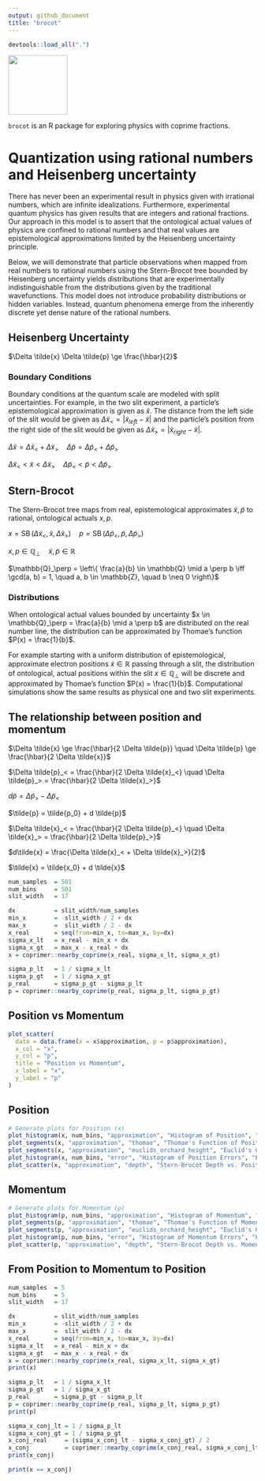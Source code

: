 ```yaml
---
output: github_document
title: "brocot"
---
```


```r
devtools::load_all(".")
```

![](man/figures/brocot_logo.png){ width=120px align=right }

`brocot` is an R package for exploring physics with coprime fractions.

# Quantization using rational numbers and Heisenberg uncertainty

There has never been an experimental result in physics given with irrational numbers,
which are infinite idealizations. Furthermore, experimental quantum physics has given 
results that are integers and rational fractions. Our approach in this model
is to assert that the ontological actual values of physics are confined to rational 
numbers and that real values are epistemological approximations limited by the 
Heisenberg uncertainty principle.

Below, we will demonstrate that particle observations when mapped from real numbers 
to rational numbers using the Stern-Brocot tree bounded by Heisenberg uncertainty yields distributions that are experimentally indistinguishable from the distributions given
by the traditional wavefunctions. This model does not introduce probability distributions
or hidden variables. Instead, quantum phenomena emerge from the inherently discrete yet dense
nature of the rational numbers.

## Heisenberg Uncertainty

$\Delta \tilde{x} \Delta \tilde{p} \ge \frac{\hbar}{2}$

### Boundary Conditions

Boundary conditions at the quantum scale are modeled with split uncertainties. For example,
in the two slit experiment, a particle's epistemological approximation is given as $\tilde{x}$. The distance from the left side of the slit would be given as $\Delta \tilde{x}_< =  |\tilde{x}_{left} - \tilde{x}|$ and the particle's position from the right side of the slit would be given as $\Delta \tilde{x}_> =  |\tilde{x}_{right} - \tilde{x}|$.

$\Delta \tilde{x} = \Delta \tilde{x}_< + \Delta \tilde{x}_> \quad \Delta \tilde{p} = \Delta \tilde{p}_< + \Delta \tilde{p}_>$

$\Delta \tilde{x}_< \lt \tilde{x} \lt \Delta \tilde{x}_> \quad \Delta \tilde{p}_< \lt \tilde{p} \lt \Delta \tilde{p}_>$

## Stern-Brocot

The Stern-Brocot tree maps from real, epistemological approximates $\tilde{x}, \tilde{p}$ 
to rational, ontological actuals $x, p$.

$x = \operatorname{SB}(\Delta \tilde{x}_<, \tilde{x}, \Delta \tilde{x}_>) \quad p = \operatorname{SB}(\Delta \tilde{p}_<, \tilde{p}, \Delta \tilde{p}_>)$

$x,p \in \mathbb{Q}_\perp \quad \tilde{x}, \tilde{p} \in \mathbb{R}$

$\mathbb{Q}_\perp = \left\{ \frac{a}{b} \in \mathbb{Q} \mid a \perp b \iff \gcd(a, b) = 1, \quad a, b \in \mathbb{Z}, \quad b \neq 0 \right\}$

### Distributions

When ontological actual values bounded by uncertainty $x \in \mathbb{Q}_\perp = \frac{a}{b} \mid a \perp b$  are distributed on the real number line, the distribution can be approximated by 
Thomae's function $P(x) = \frac{1}{b}$.

For example starting with a uniform distribution of epistemological, approximate 
electron positions $\tilde{x} \in \mathbb{R}$ passing through a slit, the 
distribution of ontological, actual positions within the slit $x \in \mathbb{Q}_\perp$ will be discrete and approximated by Thomae's function $P(x) = \frac{1}{b}$. Computational simulations show the same results as physical one and two slit experiments.

## The relationship between position and momentum

$\Delta \tilde{x} \ge \frac{\hbar}{2 \Delta \tilde{p}} \quad \Delta \tilde{p} \ge \frac{\hbar}{2 \Delta \tilde{x}}$

$\Delta \tilde{p}_< = \frac{\hbar}{2 \Delta \tilde{x}_<} \quad \Delta \tilde{p}_> = \frac{\hbar}{2 \Delta \tilde{x}_>}$

$d\tilde{p} = \Delta \tilde{p}_> - \Delta \tilde{p}_<$

$\tilde{p} = \tilde{p_0} + d \tilde{p}$

$\Delta \tilde{x}_< = \frac{\hbar}{2 \Delta \tilde{p}_<} \quad \Delta \tilde{x}_> = \frac{\hbar}{2 \Delta \tilde{p}_>}$

$d\tilde{x} = \frac{\Delta \tilde{x}_< + \Delta \tilde{x}_>}{2}$

$\tilde{x} = \tilde{x_0} + d \tilde{x}$

```r
num_samples  = 501
num_bins     = 501
slit_width   = 17

dx           = slit_width/num_samples
min_x        = -slit_width / 2 + dx
max_x        =  slit_width / 2 - dx
x_real       = seq(from=min_x, to=max_x, by=dx)
sigma_x_lt   = x_real - min_x + dx
sigma_x_gt   = max_x - x_real + dx
x = coprimer::nearby_coprime(x_real, sigma_x_lt, sigma_x_gt)

sigma_p_lt   = 1 / sigma_x_lt
sigma_p_gt   = 1 / sigma_x_gt
p_real       = sigma_p_gt - sigma_p_lt
p = coprimer::nearby_coprime(p_real, sigma_p_lt, sigma_p_gt)
```

## Position vs Momentum

```r
plot_scatter(
  data = data.frame(x = x$approximation, p = p$approximation),
  x_col = "x",
  y_col = "p",
  title = "Position vs Momentum",
  x_label = "x",
  y_label = "p"
)

```

## Position

```r
# Generate plots for Position (x)
plot_histogram(x, num_bins, "approximation", "Histogram of Position", "Rational Number")
plot_segments(x, "approximation", "thomae", "Thomae's Function of Position", "Approximation", "Thomae")
plot_segments(x, "approximation", "euclids_orchard_height", "Euclid's Orchard of Position", "Approximation", "Redundancy")
plot_histogram(x, num_bins, "error", "Histogram of Position Errors", "Error")
plot_scatter(x, "approximation", "depth", "Stern-Brocot Depth vs. Position", "Approximation", "Depth")
```

## Momentum

```r
# Generate plots for Momentum (p)
plot_histogram(p, num_bins, "approximation", "Histogram of Momentum", "Rational Number")
plot_segments(p, "approximation", "thomae", "Thomae's Function of Momentum", "Approximation", "Thomae")
plot_segments(p, "approximation", "euclids_orchard_height", "Euclid's Orchard of Momentum", "Approximation", "Redundancy")
plot_histogram(p, num_bins, "error", "Histogram of Momentum Errors", "Error")
plot_scatter(p, "approximation", "depth", "Stern-Brocot Depth vs. Momentum", "Approximation", "Depth")
```

## From Position to Momentum to Position

```r
num_samples  = 5
num_bins     = 5
slit_width   = 17

dx           = slit_width/num_samples
min_x        = -slit_width / 2 + dx
max_x        =  slit_width / 2 - dx
x_real       = seq(from=min_x, to=max_x, by=dx)
sigma_x_lt   = x_real - min_x + dx
sigma_x_gt   = max_x - x_real + dx
x = coprimer::nearby_coprime(x_real, sigma_x_lt, sigma_x_gt)
print(x)
```

```r
sigma_p_lt   = 1 / sigma_x_lt
sigma_p_gt   = 1 / sigma_x_gt
p_real       = sigma_p_gt - sigma_p_lt
p = coprimer::nearby_coprime(p_real, sigma_p_lt, sigma_p_gt)
print(p)
```

```r
sigma_x_conj_lt = 1 / sigma_p_lt
sigma_x_conj_gt = 1 / sigma_p_gt
x_conj_real     = (sigma_x_conj_lt - sigma_x_conj_gt) / 2
x_conj          = coprimer::nearby_coprime(x_conj_real, sigma_x_conj_lt, sigma_x_conj_gt)
print(x_conj)
```

```r
print(x == x_conj)
```

